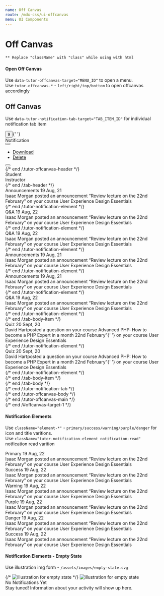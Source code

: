 ```yaml
---
name: Off Canvas
route: /mdx-css/ui-offcanvas
menu: UI Components
---
```



# Off Canvas

`** Replace "className" with "class" while using with html`

#### Open Off Canvas

Use `data-tutor-offcanvas-target="MENU_ID"` to open a menu.<br/>
Use `tutor-offcanvas-*` - `left/right/top/bottom` to open offcanvas accordingly<br/>

## Off Canvas

Use `data-tutor-notification-tab-target="TAB_ITEM_ID"` for individual notification tab item

<Playground>
	<button
		type="button"
		className="tutor-btn-circle tutor-is-default btn-offcanvas-open"
		data-tutor-offcanvas-target="offcanvas-target-1"
	>
		<span className="icon ttr-notification-filled"></span>
		<span className="tutor-floating-badge">9</span>
	</button>{' '}
	<div id="offcanvas-target-1" className="tutor-offcanvas tutor-offcanvas-right ">
		<div className="tutor-offcanvas-backdrop"></div>
		<div className="tutor-offcanvas-main">
			<div className="tutor-offcanvas-header">
				<div className="heading text-medium-h5 color-text-primary">Notification</div>
				<div className="action-buttons">
					<div className="tutor-popup-opener">
						<button type="button" className="popup-btn" data-tutor-popup-target="popup-menu-2">
							<i className="ttr-action-line"></i>
						</button>
						<ul id="popup-menu-2" className="popup-menu">
							<li>
								<a href="#">
									<span className="icon tutor-v2-icon-test icon-msg-archive-filled color-design-white"></span>
									<span className="text-regular-body color-text-white">Download</span>
								</a>
							</li>
							<li>
								<a href="#">
									<span className="icon tutor-v2-icon-test icon-delete-fill-filled color-design-white"></span>
									<span className="text-regular-body color-text-white">Delete</span>
								</a>
							</li>
						</ul>
					</div>
					<button
						type="button"
						className="btn-offcanvas-close color-design-grey"
						data-tutor-offcanvas-close
						aria-label="Close"
					>
						<i className="ttr-line-cross-line"></i>
					</button>
				</div>
			</div>
			{/* end /.tutor-offcanvas-header */}
			<div className="tutor-offcanvas-body">
				<div className="tutor-notification-tab">
					<div className="tab-header d-flex">
						<div className="tab-header-item is-active" data-tutor-notification-tab-target="tab-item-target-1">
							<span className="color-text-primary text-regular-caption"> Student </span>
						</div>
						<div className="tab-header-item" data-tutor-notification-tab-target="tab-item-target-2">
							<span className="color-text-primary text-regular-caption"> Instructor </span>
						</div>
					</div>
					{/* end /.tab-header */}
					<div className="tab-body">
						<div className="tab-body-item is-active" id="tab-item-target-1">
							<div className="tutor-notification-element">
								<div className="element-icon">
									<span className="element-primary">
										<span className="ttr-speaker-filled"></span>
									</span>
								</div>
								<div className="element-content">
									<div className="header">
										<span className="text-medium-small element-primary">Announcements</span>
										<span className="meta">
											<span className="time text-regular-small color-text-hints">19 Aug, 21</span>
											<span className="dot"></span>
										</span>
									</div>
									<div className="message text-medium-caption color-text-primary ">
										Isaac Morgan <span className="color-text-hints">posted an announcement</span> “Review lecture on the
										22nd February” <span className="color-text-hints">on your course</span> User Experience Design
										Essentials
									</div>
								</div>
							</div>
							{/* end /.tutor-notification-element */}
							<div className="tutor-notification-element">
								<div className="element-icon">
									<span className="element-warning">
										<span className="ttr-quiz-1-filled"></span>
									</span>
								</div>
								<div className="element-content">
									<div className="header">
										<span className="text-medium-small element-warning">Q&A</span>
										<span className="meta">
											<span className="time text-regular-small color-text-hints">19 Aug, 22</span>
											<span className="dot"></span>
										</span>
									</div>
									<div className="message text-medium-caption color-text-primary ">
										Isaac Morgan <span className="color-text-hints">posted an announcement</span> “Review lecture on the
										22nd February” <span className="color-text-hints">on your course</span> User Experience Design
										Essentials
									</div>
								</div>
							</div>
							{/* end /.tutor-notification-element */}
							<div className="tutor-notification-element notification-read">
								<div className="element-icon">
									<span className="element-warning">
										<span className="ttr-quiz-1-filled"></span>
									</span>
								</div>
								<div className="element-content">
									<div className="header">
										<span className="element-warning text-medium-small color-text-title">Q&A</span>
										<span className="meta">
											<span className="time text-regular-small color-text-hints">19 Aug, 22</span>
											<span className="dot"></span>
										</span>
									</div>
									<div className="message text-medium-caption color-text-primary">
										Isaac Morgan <span className="color-text-hints">posted an announcement</span> “Review lecture on the
										22nd February” <span className="color-text-hints">on your course</span> User Experience Design
										Essentials
									</div>
								</div>
							</div>
							{/* end /.tutor-notification-element */}
							<div className="tutor-notification-element notification-read">
								<div className="element-icon">
									<span className="element-primary">
										<span className="ttr-speaker-filled"></span>
									</span>
								</div>
								<div className="element-content">
									<div className="header">
										<span className="text-medium-small element-primary">Announcements</span>
										<span className="meta">
											<span className="time text-regular-small color-text-hints">19 Aug, 21</span>
											<span className="dot"></span>
										</span>
									</div>
									<div className="message text-medium-caption color-text-primary ">
										Isaac Morgan <span className="color-text-hints">posted an announcement</span> “Review lecture on the
										22nd February” <span className="color-text-hints">on your course</span> User Experience Design
										Essentials
									</div>
								</div>
							</div>
							{/* end /.tutor-notification-element */}
							<div className="tutor-notification-element">
								<div className="element-icon">
									<span className="element-primary">
										<span className="ttr-speaker-filled"></span>
									</span>
								</div>
								<div className="element-content">
									<div className="header">
										<span className="text-medium-small element-primary">Announcements</span>
										<span className="meta">
											<span className="time text-regular-small color-text-hints">19 Aug, 21</span>
											<span className="dot"></span>
										</span>
									</div>
									<div className="message text-medium-caption color-text-primary ">
										Isaac Morgan <span className="color-text-hints">posted an announcement</span> “Review lecture on the
										22nd February” <span className="color-text-hints">on your course</span> User Experience Design
										Essentials
									</div>
								</div>
							</div>
							{/* end /.tutor-notification-element */}
							<div className="tutor-notification-element">
								<div className="element-icon">
									<span className="element-warning">
										<span className="ttr-quiz-1-filled"></span>
									</span>
								</div>
								<div className="element-content">
									<div className="header">
										<span className="text-medium-small element-warning">Q&A</span>
										<span className="meta">
											<span className="time text-regular-small color-text-hints">19 Aug, 22</span>
											<span className="dot"></span>
										</span>
									</div>
									<div className="message text-medium-caption color-text-primary ">
										Isaac Morgan <span className="color-text-hints">posted an announcement</span> “Review lecture on the
										22nd February” <span className="color-text-hints">on your course</span> User Experience Design
										Essentials
									</div>
								</div>
							</div>
							{/* end /.tutor-notification-element */}
						</div>
						{/* end /.tab-body-item */}
						<div className="tab-body-item" id="tab-item-target-2">
							<div className="tutor-notification-element">
								<div className="element-icon">
									<span className="element-success">
										<span className="ttr-puzzle-filled"></span>
									</span>
								</div>
								<div className="element-content">
									<div className="header">
										<span className="text-medium-small element-success">Quiz</span>
										<span className="meta">
											<span className="time text-regular-small color-text-hints">20 Sept, 20</span>
											<span className="dot"></span>
										</span>
									</div>
									<div className="message text-medium-caption color-text-primary ">
										David Hart<span className="color-text-hints">posted a question on your course</span> Advanced PHP:
										How to become a PHP Expert in a month 22nd February”{' '}
										<span className="color-text-hints">on your course</span> User Experience Design Essentials
									</div>
								</div>
							</div>
							{/* end /.tutor-notification-element */}
							<div className="tutor-notification-element">
								<div className="element-icon">
									<span className="element-danger">
										<span className="ttr-puzzle-filled"></span>
									</span>
								</div>
								<div className="element-content">
									<div className="header">
										<span className="text-medium-small element-danger">Quiz</span>
										<span className="meta">
											<span className="time text-regular-small color-text-hints">20 Sept, 20</span>
											<span className="dot"></span>
										</span>
									</div>
									<div className="message text-medium-caption color-text-primary">
										David Hart<span className="color-text-hints">posted a question on your course</span> Advanced PHP:
										How to become a PHP Expert in a month 22nd February”{' '}
										<span className="color-text-hints">on your course</span> User Experience Design Essentials
									</div>
								</div>
							</div>
							{/* end /.tutor-notification-element */}
						</div>
						{/* end /.tab-body-item */}
					</div>
					{/* end /.tab-body */}
				</div>
				{/* end /.tutor-notification-tab */}
			</div>
			{/* end /.tutor-offcanvas-body */}
		</div>
		{/* end /.tutor-offcanvas-main */}
	</div>
	{/* end /#offcanvas-target-1 */}
</Playground>

#### Notification Elements

Use `className="element-*"` - `primary/success/warning/purple/danger` for icon and title varitions.<br/>
Use `className="tutor-notification-element notification-read"` notfication read varition<br/>

<Playground>
	<div className="tutor-notification-element">
		<div className="element-icon">
			<span className="element-primary">
				<span className="ttr-speaker-filled"></span>
			</span>
		</div>
		<div className="element-content">
			<div className="header">
				<span className="text-medium-small element-primary">Primary</span>
				<span className="meta">
					<span className="time text-regular-small color-text-hints">19 Aug, 22</span>
					<span className="dot"></span>
				</span>
			</div>
			<div className="message text-medium-caption color-text-primary ">
				Isaac Morgan <span className="color-text-hints">posted an announcement</span> “Review lecture on the 22nd
				February” <span className="color-text-hints">on your course</span> User Experience Design Essentials
			</div>
		</div>
	</div>
	<div className="tutor-notification-element notification-read">
		<div className="element-icon">
			<span className="element-success color-text-hints">
				<span className="ttr-puzzle-filled"></span>
			</span>
		</div>
		<div className="element-content">
			<div className="header">
				<span className="text-medium-small element-success color-text-title">Success</span>
				<span className="meta">
					<span className="time text-regular-small color-text-hints">19 Aug, 22</span>
					<span className="dot"></span>
				</span>
			</div>
			<div className="message text-medium-caption color-text-primary ">
				Isaac Morgan <span className="color-text-hints">posted an announcement</span> “Review lecture on the 22nd
				February” <span className="color-text-hints">on your course</span> User Experience Design Essentials
			</div>
		</div>
	</div>
	<div className="tutor-notification-element">
		<div className="element-icon">
			<span className="element-warning">
				<span className="ttr-comment-filled"></span>
			</span>
		</div>
		<div className="element-content">
			<div className="header">
				<span className="text-medium-small element-warning">Warning</span>
				<span className="meta">
					<span className="time text-regular-small color-text-hints">19 Aug, 22</span>
					<span className="dot"></span>
				</span>
			</div>
			<div className="message text-medium-caption color-text-primary ">
				Isaac Morgan <span className="color-text-hints">posted an announcement</span> “Review lecture on the 22nd
				February” <span className="color-text-hints">on your course</span> User Experience Design Essentials
			</div>
		</div>
	</div>
	<div className="tutor-notification-element">
		<div className="element-icon">
			<span className="element-purple">
				<span className="ttr-instructor-filled"></span>
			</span>
		</div>
		<div className="element-content">
			<div className="header">
				<span className="text-medium-small element-purple">Purple</span>
				<span className="meta">
					<span className="time text-regular-small color-text-hints">19 Aug, 22</span>
					<span className="dot"></span>
				</span>
			</div>
			<div className="message text-medium-caption color-text-primary ">
				Isaac Morgan <span className="color-text-hints">posted an announcement</span> “Review lecture on the 22nd
				February” <span className="color-text-hints">on your course</span> User Experience Design Essentials
			</div>
		</div>
	</div>
	<div className="tutor-notification-element">
		<div className="element-icon">
			<span className="element-danger">
				<span className="ttr-assignment-filled"></span>
			</span>
		</div>
		<div className="element-content">
			<div className="header">
				<span className="text-medium-small element-danger">Danger</span>
				<span className="meta">
					<span className="time text-regular-small color-text-hints">19 Aug, 22</span>
					<span className="dot"></span>
				</span>
			</div>
			<div className="message text-medium-caption color-text-primary ">
				Isaac Morgan <span className="color-text-hints">posted an announcement</span> “Review lecture on the 22nd
				February” <span className="color-text-hints">on your course</span> User Experience Design Essentials
			</div>
		</div>
	</div>
	<div className="tutor-notification-element">
		<div className="element-icon">
			<span className="element-success">
				<span className="ttr-star-full-filled"></span>
			</span>
		</div>
		<div className="element-content">
			<div className="header">
				<span className="text-medium-small element-success">Success</span>
				<span className="meta">
					<span className="time text-regular-small color-text-hints">19 Aug, 22</span>
					<span className="dot"></span>
				</span>
			</div>
			<div className="message text-medium-caption color-text-primary ">
				Isaac Morgan <span className="color-text-hints">posted an announcement</span> “Review lecture on the 22nd
				February” <span className="color-text-hints">on your course</span> User Experience Design Essentials
			</div>
		</div>
	</div>
</Playground>

#### Notification Elements - Empty State

Use illustration img form - `/assets/images/empty-state.svg` <br/>

<Playground>
	<div className="tutor-notification-element-empty">
		<div className="element-icon">
			{/* <img src="../assets/images/empty-state.svg" alt="illustration for empty state" /> */}
			<img
				src="https://www.themeum.com/wp-content/uploads/2020/11/tutor-marketplace1x.png"
				srcSet="https://www.themeum.com/wp-content/uploads/2020/11/tutor-marketplace2x.png 2x"
				alt="illustration for empty state"
			/>
		</div>
		<div className="element-content tutor-mt-25">
			<div className="text-regular-h5 color-text-title ">No Notifications Yet</div>
			<div className="text-regular-caption color-text-hints tutor-mt-10">
				Stay tuned! Information about your activity will show up here.
			</div>
		</div>
	</div>
</Playground>
